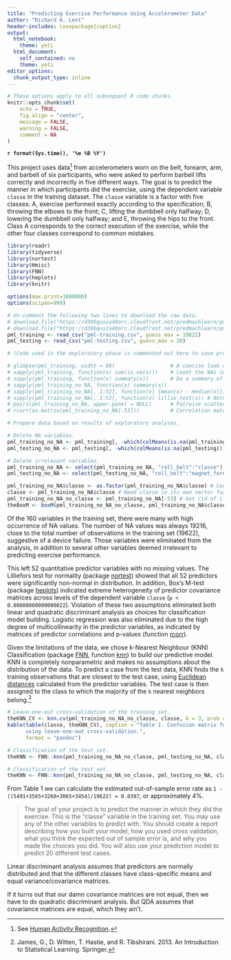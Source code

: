 ```yaml
---
title: "Predicting Exercise Performance Using Accelerometer Data"
author: "Richard A. Lent"
header-includes: \usepackage{caption}
output:
  html_notebook:
    theme: yeti
  html_document:
    self_contained: no
    theme: yeti
editor_options:
  chunk_output_type: inline
---
```


```r

# These options apply to all subsequent R code chunks.
knitr::opts_chunk$set(
	echo = TRUE,
	fig.align = "center",
	message = FALSE,
	warning = FALSE,
	comment = NA
)

```

**
`r format(Sys.time(), '%e %B %Y')`
**

This project uses data^[See [Human Activity Recognition](http://web.archive.org/web/20161224072740/http:/groupware.les.inf.puc-rio.br/har).] from accelerometers worn on the belt, forearm, arm, and barbell of six participants, who were asked to perform barbell lifts correctly and incorrectly in five different ways. The goal is to predict the manner in which participants did the exercise, using the dependent variable `classe` in the training dataset. The `classe` variable is a factor with five classes: A, exercise performed exactly according to the specification; B, throwing the elbows to the front; C, lifting the dumbbell only halfway; D, lowering the dumbbell only halfway; and E, throwing the hips to the front. Class A corresponds to the correct execution of the exercise, while the other four classes correspond to common mistakes.

```r

library(readr)
library(tidyverse)
library(nortest)
library(Hmisc)
library(FNN)
library(heplots)
library(knitr)

options(max.print=1000000)
options(scipen=999)

# Un-comment the following two lines to download the raw data.
# download.file("https://d396qusza40orc.cloudfront.net/predmachlearn/pml-training.csv", "pml-training.csv")
# download.file("https://d396qusza40orc.cloudfront.net/predmachlearn/pml-testing.csv", "pml-testing.csv")
pml_training <- read_csv("pml-training.csv", guess_max = 19622)
pml_testing <- read_csv("pml-testing.csv", guess_max = 20)

```

```r

# (Code used in the exploratory phase is commented out here to save processing time.)

# glimpse(pml_training, width = 90)                  # A concise look at all the variables.
# sapply(pml_training, function(x) sum(is.na(x)))    # Count the NAs in every column.
# sapply(pml_training, function(x) summary(x))       # Do a summary of every variable, including a count of NAs.
# sapply(pml_training_no_NA, function(x) summary(x))
# sapply(pml_training_no_NA[, 1:52], function(x) {mean(x) - median(x)}) # Compute (mean - median), but not for classe.
# sapply(pml_training_no_NA[, 1:52], function(x) lillie.test(x)) # Normality tests. (The lillie.test works with large n.)
# pairs(pml_training_no_NA, upper.panel = NULL)      # Pairwise scatterplots of predictors.
# rcorr(as.matrix(pml_training_no_NA[-53]))          # Correlation matrix and significance tests.

# Prepare data based on results of exploratory analyses.

# Delete NA variables.
pml_training_no_NA <- pml_training[, -which(colMeans(is.na(pml_training)) > 0.5)] 
pml_testing_no_NA <- pml_testing[, -which(colMeans(is.na(pml_testing)) > 0.5)]

# Delete irrelevant variables.
pml_training_no_NA <- select(pml_training_no_NA, "roll_belt":"classe")            
pml_testing_no_NA <- select(pml_testing_no_NA, "roll_belt":"magnet_forearm_z")

pml_training_no_NA$classe <- as.factor(pml_training_no_NA$classe) # Convert character variable classe to a factor.
classe <- pml_training_no_NA$classe # Need classe in its own vector for FNN::knn.
pml_training_no_NA_no_classe <- pml_training_no_NA[-53] # Get rid of classe for FNN::knn.
theBoxM <- boxM(pml_training_no_NA_no_classe, pml_training_no_NA$classe) # Test for homogeneity of covariance matrices.

```

Of the 160 variables in the training set, there were many with high occurrence of NA values. The number of NA values was always 19216, close to the total number of observations in the training set (19622), suggestive of a device failure. Those variables were eliminated from the analysis, in addition to several other variables deemed irrelevant to predicting exercise performance. 

This left 52 quantitative predictor variables with no missing values. The Lilliefors test for normality (package [nortest](https://www.rdocumentation.org/packages/nortest/versions/1.0-4)) showed that all 52 predictors were significantly non-normal in distribution. In addition, Box's M-test (package [heplots](https://www.rdocumentation.org/packages/heplots/versions/1.3-5)) indicated extreme heterogeneity of predictor covariance matrices across levels of the dependent variable `classe` (`p < 0.00000000000000022`). Violation of these two assumptions eliminated both linear and quadratic discriminant analysis as choices for classification model building. Logistic regression was also eliminated due to the high degree of multicollinearity in the predictor variables, as indicated by matrices of predictor correlations and p-values (function [rcorr](https://www.rdocumentation.org/packages/Hmisc/versions/4.1-1/topics/rcorr)). 

Given the limitations of the data, we chose k-Nearest Neighbour (KNN) Classification (package [FNN](https://www.rdocumentation.org/packages/FNN/versions/1.1.2.1), function [knn](https://www.rdocumentation.org/packages/FNN/versions/1.1.2.1/topics/knn)) to build our predictive model. KNN is completely nonparametric and makes no assumptions about the distribution of the data. To predict a case from the test data, KNN finds the `k` training observations that are closest to the test case, using [Euclidean distances](https://en.wikipedia.org/wiki/Euclidean_distance) calculated from the predictor variables. The test case is then assigned to the class to which the majority of the `k` nearest neighbors belong.^[James, G., D. Witten, T. Hastie, and R. Tibshirani. 2013. An Introduction to Statistical Learning. Springer.]


```r

# Leave-one-out cross-validation of the training set.
theKNN_CV <- knn.cv(pml_training_no_NA_no_classe, classe, k = 3, prob = TRUE)
kable(table(classe, theKNN_CV), caption = "Table 1. Confusion matrix for k-Nearest Neighbor Classification, 
      using leave-one-out cross-validation.", 
      format = "pandoc")

# Classification of the test set.
theKNN <- FNN::knn(pml_training_no_NA_no_classe, pml_testing_no_NA, classe, k = 3, prob=TRUE)

```

```r

# Classification of the test set.
theKNN <- FNN::knn(pml_training_no_NA_no_classe, pml_testing_no_NA, classe, k = 3, prob=TRUE)

```

From Table 1 we can calculate the estimated out-of-sample error rate as `1 - ((5491+3565+3268+3065+3454)/19622) = 0.0397`, or approximately 4%.

> The goal of your project is to predict the manner in which they did the exercise. This is the "classe" variable in the training set. You may use any of the other variables to predict with. You should create a report describing how you built your model, how you used cross validation, what you think the expected out of sample error is, and why you made the choices you did. You will also use your prediction model to predict 20 different test cases.

Linear discriminant analysis assumes that predictors are normally distributed and that the different classes have class-specific means and equal variance/covariance matrices.

If it turns out that our damn covariance matrices are not equal, then we have to do quadratic discriminant analysis. But QDA assumes that covariance matrices are equal, which they ain't.


  






